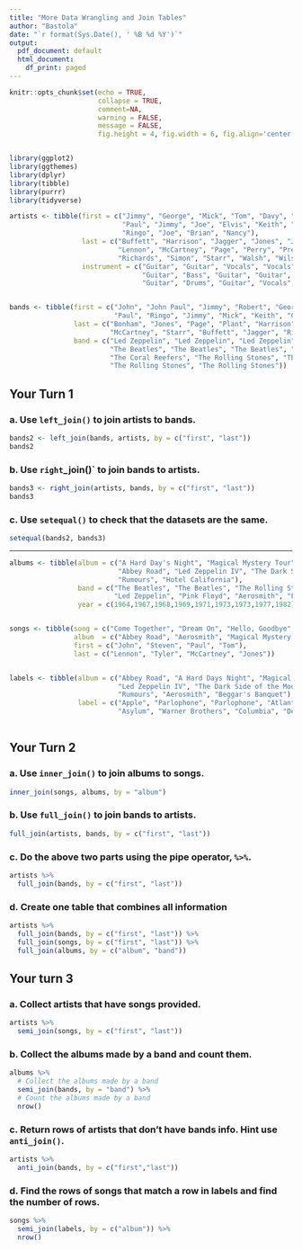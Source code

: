 ```yaml
---
title: "More Data Wrangling and Join Tables"
author: "Bastola"
date: "`r format(Sys.Date(), ' %B %d %Y')`"
output:
  pdf_document: default
  html_document:
    df_print: paged
---
```


```r
knitr::opts_chunk$set(echo = TRUE, 
                      collapse = TRUE, 
                      comment=NA, 
                      warning = FALSE,
                      message = FALSE,
                      fig.height = 4, fig.width = 6, fig.align='center')


library(ggplot2)
library(ggthemes)
library(dplyr)
library(tibble)
library(purrr) 
library(tidyverse) 
```


```r
artists <- tibble(first = c("Jimmy", "George", "Mick", "Tom", "Davy", "John",
                            "Paul", "Jimmy", "Joe", "Elvis", "Keith", "Paul", 
                            "Ringo", "Joe", "Brian", "Nancy"), 
                  last = c("Buffett", "Harrison", "Jagger", "Jones", "Jones", 
                           "Lennon", "McCartney", "Page", "Perry", "Presley",
                           "Richards", "Simon", "Starr", "Walsh", "Wilson", "Wilson"), 
                  instrument = c("Guitar", "Guitar", "Vocals", "Vocals", "Vocals",
                                 "Guitar", "Bass", "Guitar", "Guitar", "Vocals", "Guitar", 
                                 "Guitar", "Drums", "Guitar", "Vocals", "Vocals"))


bands <- tibble(first = c("John", "John Paul", "Jimmy", "Robert", "George", "John", 
                          "Paul", "Ringo", "Jimmy", "Mick", "Keith", "Charlie", "Ronnie"), 
                last = c("Bonham", "Jones", "Page", "Plant", "Harrison", "Lennon",
                         "McCartney", "Starr", "Buffett", "Jagger", "Richards", "Watts", "Wood"), 
                band = c("Led Zeppelin", "Led Zeppelin", "Led Zeppelin", "Led Zeppelin",
                         "The Beatles", "The Beatles", "The Beatles", "The Beatles",
                         "The Coral Reefers", "The Rolling Stones", "The Rolling Stones",
                         "The Rolling Stones", "The Rolling Stones"))

```


## Your Turn 1

### a. Use `left_join()` to join artists to bands.

```r
bands2 <- left_join(bands, artists, by = c("first", "last"))
bands2
```

### b. Use `right`_join()` to join bands to artists.

```r
bands3 <- right_join(artists, bands, by = c("first", "last"))
bands3
```

### c. Use `setequal()` to check that the datasets are the same.

```r
setequal(bands2, bands3)
```


------------------------------------------------------


```r
albums <- tibble(album = c("A Hard Day's Night", "Magical Mystery Tour", "Beggar's Banquet",
                           "Abbey Road", "Led Zeppelin IV", "The Dark Side of the Moon", "Aerosmith",
                           "Rumours", "Hotel California"),
                 band = c("The Beatles", "The Beatles", "The Rolling Stones", "The Beatles", 
                          "Led Zeppelin", "Pink Floyd", "Aerosmith", "Fleetwood Mac", "Eagles"), 
                 year = c(1964,1967,1968,1969,1971,1973,1973,1977,1982))


songs <- tibble(song = c("Come Together", "Dream On", "Hello, Goodbye", "It's Not Unusual"),
                album  = c("Abbey Road", "Aerosmith", "Magical Mystery Tour", "Along Came Jones"), 
                first = c("John", "Steven", "Paul", "Tom"), 
                last = c("Lennon", "Tyler", "McCartney", "Jones"))


labels <- tibble(album = c("Abbey Road", "A Hard Days Night", "Magical Mystery Tour",
                           "Led Zeppelin IV", "The Dark Side of the Moon", "Hotel California", 
                           "Rumours", "Aerosmith", "Beggar's Banquet"), 
                 label = c("Apple", "Parlophone", "Parlophone", "Atlantic", "Harvest",
                           "Asylum", "Warner Brothers", "Columbia", "Decca"))
                       

```

## Your Turn 2

### a. Use `inner_join()` to join albums to songs.

```r
inner_join(songs, albums, by = "album")
```

### b. Use `full_join()` to join bands to artists.

```r
full_join(artists, bands, by = c("first", "last"))
```


### c. Do the above two parts using the pipe operator, `%>%`.

```r
artists %>% 
  full_join(bands, by = c("first", "last"))
```


### d. Create one table that combines all information

```r
artists %>% 
  full_join(bands, by = c("first", "last")) %>% 
  full_join(songs, by = c("first", "last")) %>% 
  full_join(albums, by = c("album", "band"))
```


## Your turn 3

### a. Collect artists that have songs provided.

```r
artists %>% 
  semi_join(songs, by = c("first", "last"))
```


### b.  Collect the albums made by a band and count them.

```r
albums %>% 
  # Collect the albums made by a band
  semi_join(bands, by = "band") %>% 
  # Count the albums made by a band
  nrow()
```

### c. Return rows of artists that don't have bands info. Hint use `anti_join()`.

```r
artists %>% 
  anti_join(bands, by = c("first","last"))
```


### d. Find the rows of songs that match a row in labels and find the number of rows.

```r
songs %>% 
  semi_join(labels, by = c("album")) %>% 
  nrow()

```


